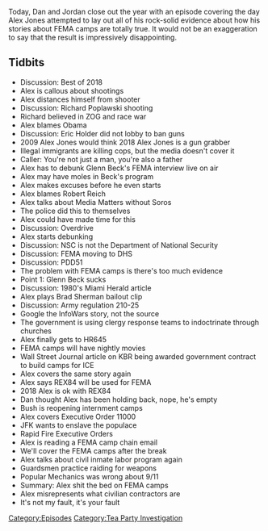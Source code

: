 {{DEFAULTSORT:
    #_EPISODE_0246:April 5-6, 2009
}}{{Episode
    | title             = April 5-6, 2009
    | caption           = [https://knowledgefight.libsyn.com/knowledge-fight-april-5-6-2009 Listen to this episode on Libsyn]
    | episodeNumber     = 246
    | length            = 02:53:22
    | airDate           = December 31, 2018
    | coverageStartDate = April 5, 2009
    | coverageEndDate   = April 6, 2009
    | episodeType       = [[:Category:Tea Party Investigation|Tea Party Investigation]]
    | appearance        = [[Richard Poplawski]], [[Eric Holder]], [[Robert Reich]], [[Glenn Beck]], [[Brad Sherman]]
    | oocDrop           = Most of what I see on the internet is speculation and rumor
    | previousEpisode   = [[245: December 24, 2018]]
    | nextEpisode       = [[247: Lionel]]
}}

{{Stub}}

Today, Dan and Jordan close out the year with an episode covering the day Alex Jones attempted to lay out all of his rock-solid evidence about how his stories about FEMA camps are totally true. It would not be an exaggeration to say that the result is impressively disappointing.

==Tidbits==

*Discussion: Best of 2018
*Alex is callous about shootings
*Alex distances himself from shooter
*Discussion: Richard Poplawski shooting
*Richard believed in ZOG and race war
*Alex blames Obama
*Discussion: Eric Holder did not lobby to ban guns
*2009 Alex Jones would think 2018 Alex Jones is a gun grabber
*Illegal immigrants are killing cops, but the media doesn't cover it
*Caller: You're not just a man, you're also a father
*Alex has to debunk Glenn Beck's FEMA interview live on air
*Alex may have moles in Beck's program
*Alex makes excuses before he even starts
*Alex blames Robert Reich
*Alex talks about Media Matters without Soros
*The police did this to themselves
*Alex could have made time for this
*Discussion: Overdrive
*Alex starts debunking
*Discussion: NSC is not the Department of National Security
*Discussion: FEMA moving to DHS
*Discussion: PDD51
*The problem with FEMA camps is there's too much evidence
*Point 1: Glenn Beck sucks
*Discussion: 1980's Miami Herald article
*Alex plays Brad Sherman bailout clip
*Discussion: Army regulation 210-25
*Google the InfoWars story, not the source
*The government is using clergy response teams to indoctrinate through churches
*Alex finally gets to HR645
*FEMA camps will have nightly movies
*Wall Street Journal article on KBR being awarded government contract to build camps for ICE
*Alex covers the same story again
*Alex says REX84 will be used for FEMA
*2018 Alex is ok with REX84
*Dan thought Alex has been holding back, nope, he's empty
*Bush is reopening internment camps
*Alex covers Executive Order 11000
*JFK wants to enslave the populace
*Rapid Fire Executive Orders
*Alex is reading a FEMA camp chain email
*We'll cover the FEMA camps after the break
*Alex talks about civil inmate labor program again
*Guardsmen practice raiding for weapons
*Popular Mechanics was wrong about 9/11
*Summary: Alex shit the bed on FEMA camps
*Alex misrepresents what civilian contractors are
*It's not my fault, it's your fault

[[Category:Episodes]]
[[Category:Tea Party Investigation]]